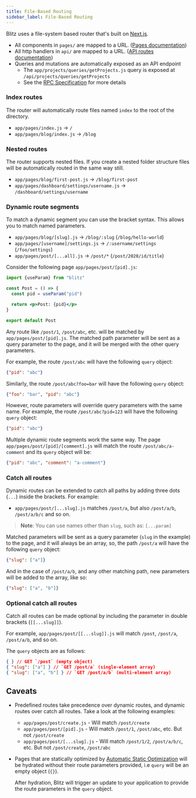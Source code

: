 ```yaml
---
title: File-Based Routing
sidebar_label: File-Based Routing
---
```


Blitz uses a file-system based router that's built on [Next.js](https://nextjs.org/docs/routing/introduction).

- All components in `pages/` are mapped to a URL. ([Pages documentation](./pages))
- All http handlers in `api/` are mapped to a URL. ([API routes documentation](./api-routes.mdx))
- Queries and mutations are automatically exposed as an API endpoint
  - The `app/projects/queries/getProjects.js` query is exposed at `/api/projects/queries/getProjects`
  - See the [RPC Specification](./rpc-specification) for more details

### Index routes

The router will automatically route files named `index` to the root of the directory.

- `app/pages/index.js` → `/`
- `app/pages/blog/index.js` → `/blog`

### Nested routes

The router supports nested files. If you create a nested folder structure files will be automatically routed in the same way still.

- `app/pages/blog/first-post.js` → `/blog/first-post`
- `app/pages/dashboard/settings/username.js` → `/dashboard/settings/username`

### Dynamic route segments

To match a dynamic segment you can use the bracket syntax. This allows you to match named parameters.

- `app/pages/blog/[slug].js` → `/blog/:slug` (`/blog/hello-world`)
- `app/pages/[username]/settings.js` → `/:username/settings` (`/foo/settings`)
- `app/pages/post/[...all].js` → `/post/*` (`/post/2020/id/title`)

Consider the following page `app/pages/post/[pid].js`:

```jsx
import {useParam} from "blitz"

const Post = () => {
  const pid = useParam("pid")

  return <p>Post: {pid}</p>
}

export default Post
```

Any route like `/post/1`, `/post/abc`, etc. will be matched by `app/pages/post/[pid].js`. The matched path parameter will be sent as a query parameter to the page, and it will be merged with the other query parameters.

For example, the route `/post/abc` will have the following `query` object:

```json
{"pid": "abc"}
```

Similarly, the route `/post/abc?foo=bar` will have the following `query` object:

```json
{"foo": "bar", "pid": "abc"}
```

However, route parameters will override query parameters with the same name. For example, the route `/post/abc?pid=123` will have the following `query` object:

```json
{"pid": "abc"}
```

Multiple dynamic route segments work the same way. The page `app/pages/post/[pid]/[comment].js` will match the route `/post/abc/a-comment` and its `query` object will be:

```json
{"pid": "abc", "comment": "a-comment"}
```

### Catch all routes

Dynamic routes can be extended to catch all paths by adding three dots (`...`) inside the brackets. For example:

- `app/pages/post/[...slug].js` matches `/post/a`, but also `/post/a/b`, `/post/a/b/c` and so on.

> **Note**: You can use names other than `slug`, such as: `[...param]`

Matched parameters will be sent as a query parameter (`slug` in the example) to the page, and it will always be an array, so, the path `/post/a` will have the following `query` object:

```json
{"slug": ["a"]}
```

And in the case of `/post/a/b`, and any other matching path, new parameters will be added to the array, like so:

```json
{"slug": ["a", "b"]}
```

### Optional catch all routes

Catch all routes can be made optional by including the parameter in double brackets (`[[...slug]]`).

For example, `app/pages/post/[[...slug]].js` will match `/post`, `/post/a`, `/post/a/b`, and so on.

The `query` objects are as follows:

```json
{ } // GET `/post` (empty object)
{ "slug": ["a"] } // `GET /post/a` (single-element array)
{ "slug": ["a", "b"] } // `GET /post/a/b` (multi-element array)
```

## Caveats

- Predefined routes take precedence over dynamic routes, and dynamic routes over catch all routes. Take a look at the following examples:
  - `app/pages/post/create.js` - Will match `/post/create`
  - `app/pages/post/[pid].js` - Will match `/post/1`, `/post/abc`, etc. But not `/post/create`
  - `app/pages/post/[...slug].js` - Will match `/post/1/2`, `/post/a/b/c`, etc. But not `/post/create`, `/post/abc`
- Pages that are statically optimized by [Automatic Static Optimization](./pages#automatic-static-optimization) will be hydrated without their route parameters provided, i.e `query` will be an empty object (`{}`).

  After hydration, Blitz will trigger an update to your application to provide the route parameters in the `query` object.
